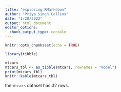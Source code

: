 ```yaml
---
title: "exploring RMarkdown"
author: "Priya Singh Collins"
date: "1/20/2022"
output: html_document
editor_options: 
  chunk_output_type: console
---
```


```r
knitr::opts_chunk$set(echo = TRUE)
```

```r
library(tibble)
```

```r
mtcars
mtcars_tbl <- as_tibble(mtcars, rownames = "model")
print(mtcars_tbl)
knitr::kable(mtcars_tbl)
```

the `mtcars` dataset has 32 rows.
